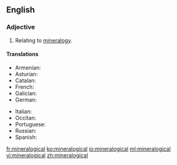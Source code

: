 ==English==
===Adjective===
{{en-adj|-}}

#Relating to [[mineralogy]].

====Translations====
{{trans-top|relating to mineralogy}}
* Armenian: {{t-|hy|հանքաբանական|tr=hank’abanakan}}
* Asturian: {{t-|ast|mineralóxicu}}
* Catalan: {{t-|ca|mineralògic}}
* French: {{t+|fr|minéralogique}}
* Galician: {{t-|gl|mineralóxico}}
* German: {{t-|de|mineralogisch}}
{{trans-mid}}
* Italian: {{t-|it|mineralogico}}
* Occitan: {{t-|oc|mineralogic}}
* Portuguese: {{t-|pt|mineralógico}}
* Russian: {{t+|ru|минералогический|tr=mineralogíčeskij|sc=Cyrl}}
* Spanish: {{t-|es|mineralógico}}
{{trans-bottom}}

[[fr:mineralogical]]
[[ko:mineralogical]]
[[io:mineralogical]]
[[ml:mineralogical]]
[[vi:mineralogical]]
[[zh:mineralogical]]